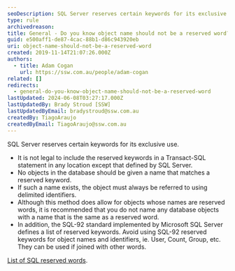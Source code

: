 ```yaml
---
seoDescription: SQL Server reserves certain keywords for its exclusive use, making it essential to avoid using them as object names and identifiers.
type: rule
archivedreason:
title: General - Do you know object name should not be a reserved word?
guid: e500aff1-de87-4cac-88b1-d86c943920eb
uri: object-name-should-not-be-a-reserved-word
created: 2019-11-14T21:07:26.000Z
authors:
  - title: Adam Cogan
    url: https://ssw.com.au/people/adam-cogan
related: []
redirects:
  - general-do-you-know-object-name-should-not-be-a-reserved-word
lastUpdated: 2024-06-08T03:27:17.000Z
lastUpdatedBy: Brady Stroud [SSW]
lastUpdatedByEmail: bradystroud@ssw.com.au
createdBy: TiagoAraujo
createdByEmail: TiagoAraujo@ssw.com.au
---
```


SQL Server reserves certain keywords for its exclusive use.

- It is not legal to include the reserved keywords in a Transact-SQL statement in any location except that defined by SQL Server.
- No objects in the database should be given a name that matches a reserved keyword.
- If such a name exists, the object must always be referred to using delimited identifiers.
- Although this method does allow for objects whose names are reserved words, it is recommended that you do not name any database objects with a name that is the same as a reserved word.
- In addition, the SQL-92 standard implemented by Microsoft SQL Server defines a list of reserved keywords.
Avoid using SQL-92 reserved keywords for object names and identifiers, ie. User, Count, Group, etc. They can be used if joined with other words.

[List of SQL reserved words](https://www.drupal.org/docs/develop/coding-standards/list-of-sql-reserved-words).
